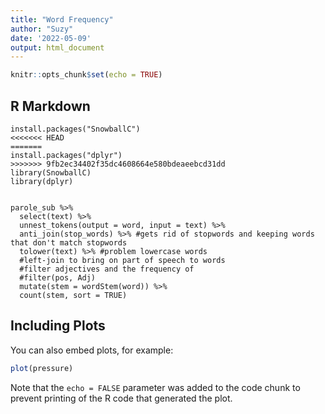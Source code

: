 ```yaml
---
title: "Word Frequency"
author: "Suzy"
date: '2022-05-09'
output: html_document
---
```


```r
knitr::opts_chunk$set(echo = TRUE)
```

## R Markdown


```Finding
install.packages("SnowballC")
<<<<<<< HEAD
=======
install.packages("dplyr")
>>>>>>> 9fb2ec34402f35dc4608664e580bdeaeebcd31dd
library(SnowballC)
library(dplyr)
  

parole_sub %>%
  select(text) %>%
  unnest_tokens(output = word, input = text) %>%
  anti_join(stop_words) %>% #gets rid of stopwords and keeping words that don't match stopwords 
  tolower(text) %>% #problem lowercase words
  #left-join to bring on part of speech to words
  #filter adjectives and the frequency of 
  #filter(pos, Adj)
  mutate(stem = wordStem(word)) %>%
  count(stem, sort = TRUE)

```

## Including Plots

You can also embed plots, for example:

```r
plot(pressure)
```

Note that the `echo = FALSE` parameter was added to the code chunk to prevent printing of the R code that generated the plot.
